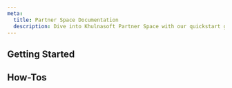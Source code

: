 ```yaml
---
meta:
  title: Partner Space Documentation
  description: Dive into Khulnasoft Partner Space with our quickstart guide, how-tos, and more.
---
```


<ProductHeader 
   productName="Partner Space"
   productLogo="iam"
   description="As a Khulnasoft Partner, you benefit from a dedicated interface within the console: the Partner Space. It empowers you to manage your clients efficiently, from creating their Organizations to monitoring their consumption for accurate billing."
   url="/partners/partner-space/quickstart/"
   label="Partner Space Quickstart"
/>

## Getting Started

<Grid>
    <SummaryCard
        title="Quickstart"
        icon="rocket"
        description="Learn how to add your first clients and follow their consumption."
        label="View Quickstart"
        url="/partners/partner-space/quickstart/"
    />
    <SummaryCard
        title="Concepts"
        icon="info"
        description="Core concepts that give you a better understanding of the Partner Space."
        label="View Concepts"
        url="/partners/partner-space/concepts/"
    />
    <SummaryCard
        title="How-Tos"
        icon="help-circle-outline"
        description="Check our detailed guides to learn how to use the Partner Space."
        label="View How-Tos"
        url="/partners/partner-space/how-to/"
    />
</Grid>

## How-Tos

<Grid>
    <DefaultCard
        title="How to add a client"
        url="/partners/partner-space/how-to/add-client/"
        label="Read more"
    />
    <DefaultCard
        title="How to grant access to the Partner Space"
        url="/partners/partner-space/how-to/grant-access-to-partner-space/"
        label="Read more"
    />
    <DefaultCard
        title="How to edit client information"
        url="/partners/partner-space/how-to/edit-client-information/"
        label="Read more"
    />
</Grid>
